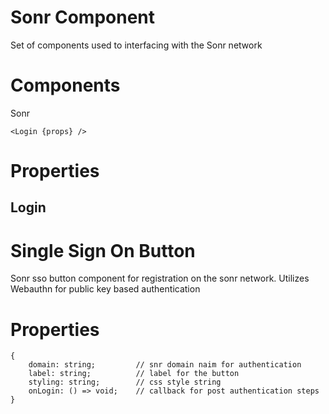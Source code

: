 # Sonr Component
Set of components used to interfacing with the Sonr network

# Components
Sonr 
```
<Login {props} />
```
# Properties
## Login

# Single Sign On Button
Sonr sso button component for registration on the sonr network. Utilizes Webauthn for public key based authentication

# Properties
```
{
    domain: string;         // snr domain naim for authentication
    label: string;          // label for the button
    styling: string;        // css style string
    onLogin: () => void;    // callback for post authentication steps
}
```
